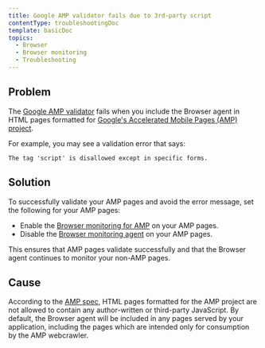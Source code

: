 ```yaml
---
title: Google AMP validator fails due to 3rd-party script
contentType: troubleshootingDoc
template: basicDoc
topics:
  - Browser
  - Browser monitoring
  - Troubleshooting
---
```


## Problem

The [Google AMP validator](https://www.ampproject.org/docs/guides/validate) fails when you include the Browser agent in HTML pages formatted for [Google's Accelerated Mobile Pages (AMP) project](https://www.ampproject.org/).

For example, you may see a validation error that says:

```
The tag 'script' is disallowed except in specific forms.
```

## Solution

To successfully validate your AMP pages and avoid the error message, set the following for your AMP pages:

* Enable the [Browser monitoring for AMP](/docs/browser/new-relic-browser/installation/monitor-amp-pages-new-relic-browser) on your AMP pages.
* Disable the [Browser monitoring agent](/docs/browser/new-relic-browser/installation-configuration/disable-browser-monitoring-specific-pages) on your AMP pages.

This ensures that AMP pages validate successfully and that the Browser agent continues to monitor your non-AMP pages.

## Cause

According to the [AMP spec](https://www.ampproject.org/docs/reference/spec), HTML pages formatted for the AMP project are not allowed to contain any author-written or third-party JavaScript. By default, the Browser agent will be included in any pages served by your application, including the pages which are intended only for consumption by the AMP webcrawler.
